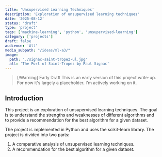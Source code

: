 ```yaml
---
title: 'Unsupervised Learning Techniques'
description: 'Exploration of unsupervised learning techniques'
date: '2025-08-12'
status: 'draft'
type: 'project'
tags: ['machine-learning', 'python', 'unsupervised-learning']
category: ['projects']
draft: false
audience: 'All'
media_subpath: "/ideas/ml-a3/"
image:
  path: "./signac-saint-tropez-ul.jpg"
  alt: 'The Port of Saint-Tropez by Paul Signac'
---
```


> [!Warning] Early Draft
> This is an early version of this project write-up. For now it's largely a placeholder. I'm actively working on it.

## Introduction

This project is an exploration of unsupervised learning techniques. The goal is to understand the strengths and weaknesses of different algorithms and to provide a recommendation for the best algorithm for a given dataset.

The project is implemented in Python and uses the scikit-learn library. The project is divided into two parts:

1. A comparative analysis of unsupervised learning techniques.
2. A recommendation for the best algorithm for a given dataset.